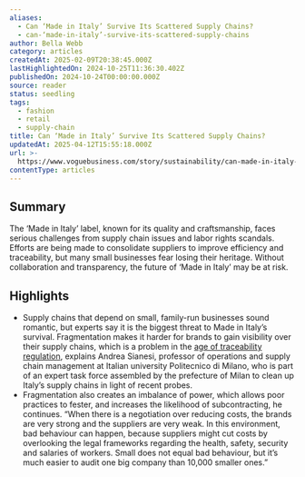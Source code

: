 ```yaml
---
aliases:
  - Can ‘Made in Italy’ Survive Its Scattered Supply Chains?
  - can-‘made-in-italy’-survive-its-scattered-supply-chains
author: Bella Webb
category: articles
createdAt: 2025-02-09T20:38:45.000Z
lastHighlightedOn: 2024-10-25T11:36:30.402Z
publishedOn: 2024-10-24T00:00:00.000Z
source: reader
status: seedling
tags:
  - fashion
  - retail
  - supply-chain
title: Can ‘Made in Italy’ Survive Its Scattered Supply Chains?
updatedAt: 2025-04-12T15:55:18.000Z
url: >-
  https://www.voguebusiness.com/story/sustainability/can-made-in-italy-survive-its-scattered-supply-chains?uID=58ba29f6592c24ef0bdefa76114a43982a806c17a289ed758a3b0794fe834435&utm_campaign=VB_NEWS_Hilary_FRI_251024&utm_source=newsletter&utm_brand=vb&utm_mailing=VB_NEWS_Hilary_FRI_251024&utm_medium=email&utm_term=VB_VogueBusiness
contentType: articles
---
```

## Summary

The ‘Made in Italy’ label, known for its quality and craftsmanship, faces serious challenges from supply chain issues and labor rights scandals. Efforts are being made to consolidate suppliers to improve efficiency and traceability, but many small businesses fear losing their heritage. Without collaboration and transparency, the future of ‘Made in Italy’ may be at risk.

## Highlights

- Supply chains that depend on small, family-run businesses sound romantic, but experts say it is the biggest threat to Made in Italy’s survival. Fragmentation makes it harder for brands to gain visibility over their supply chains, which is a problem in the [age of traceability regulation](https://www.voguebusiness.com/story/sustainability/the-fashion-execs-guide-to-digital-product-passports), explains Andrea Sianesi, professor of operations and supply chain management at Italian university Politecnico di Milano, who is part of an expert task force assembled by the prefecture of Milan to clean up Italy’s supply chains in light of recent probes.
- Fragmentation also creates an imbalance of power, which allows poor practices to fester, and increases the likelihood of subcontracting, he continues. “When there is a negotiation over reducing costs, the brands are very strong and the suppliers are very weak. In this environment, bad behaviour can happen, because suppliers might cut costs by overlooking the legal frameworks regarding the health, safety, security and salaries of workers. Small does not equal bad behaviour, but it’s much easier to audit one big company than 10,000 smaller ones.”
